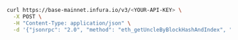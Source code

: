 
<Tabs>
  <TabItem value="cURL">

```bash
curl https://base-mainnet.infura.io/v3/<YOUR-API-KEY> \
  -X POST \
  -H "Content-Type: application/json" \
  -d '{"jsonrpc": "2.0", "method": "eth_getUncleByBlockHashAndIndex", "params": ["0xb3b20624f8f0f86eb50dd04688409e5cea4bd02d700bf6e79e9384d47d6a5a35", "0x0"], "id": 1}'
```

  </TabItem>
</Tabs>
